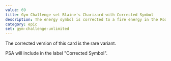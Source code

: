 ```yaml
---
value: 69
title: Gym Challenge set Blaine's Charizard with Corrected Symbol
description: The energy symbol is corrected to a fire energy in the Roaring Flames description.
category: epic
set: gym-challenge-unlimited
---
```


The corrected version of this card is the rare variant.

PSA will include in the label "Corrected Symbol".

